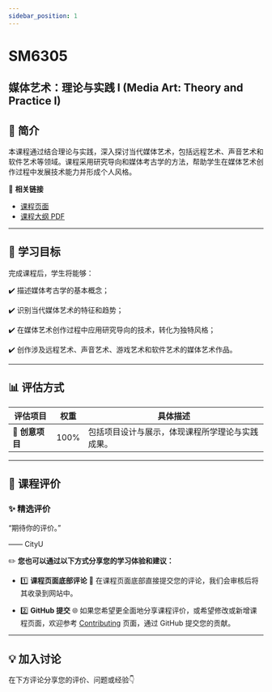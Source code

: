 ```yaml
---
sidebar_position: 1
---
```


# SM6305
## 媒体艺术：理论与实践 I (Media Art: Theory and Practice I)

## **📘 简介**
本课程通过结合理论与实践，深入探讨当代媒体艺术，包括远程艺术、声音艺术和软件艺术等领域。课程采用研究导向和媒体考古学的方法，帮助学生在媒体艺术创作过程中发展技术能力并形成个人风格。

🔗 **相关链接**
- [课程页面](https://www.cityu.edu.hk/catalogue/pg/202425/course/SM6305.htm)
- [课程大纲 PDF](https://www.cityu.edu.hk/catalogue/pg/202425/course/SM6305.pdf)

---

## **🎯 学习目标**

完成课程后，学生将能够：

✔️ 描述媒体考古学的基本概念；

✔️ 识别当代媒体艺术的特征和趋势；

✔️ 在媒体艺术创作过程中应用研究导向的技术，转化为独特风格；

✔️ 创作涉及远程艺术、声音艺术、游戏艺术和软件艺术的媒体艺术作品。

---

## **📊 评估方式**

| **评估项目**          | **权重** | **具体描述**                                                                                       |
|----------------------|---------|---------------------------------------------------------------------------------------------------|
| **📂 创意项目**       | 100%     | 包括项目设计与展示，体现课程所学理论与实践成果。                                                     |

---

## **💬 课程评价**

### ✨ **精选评价**
<div className={commentStyles.commentBox}>
    <p className={commentStyles.commentText}>
        “期待你的评价。”
    </p>
    <p className={commentStyles.commentAuthor}>—— CityU</p>
</div>

✏️ **您也可以通过以下方式分享您的学习体验和建议：**

- 1️⃣ **课程页面底部评论**
💬 在课程页面底部直接提交您的评论，我们会审核后将其收录到网站中。

- 2️⃣ **GitHub 提交**
🌐 如果您希望更全面地分享课程评价，或希望修改或新增课程页面，欢迎参考 [Contributing](https://penjc.github.io/CityU/contributing) 页面，通过 GitHub 提交您的贡献。

---

## **💡 加入讨论**

在下方评论分享您的评价、问题或经验👇
<Utterances />